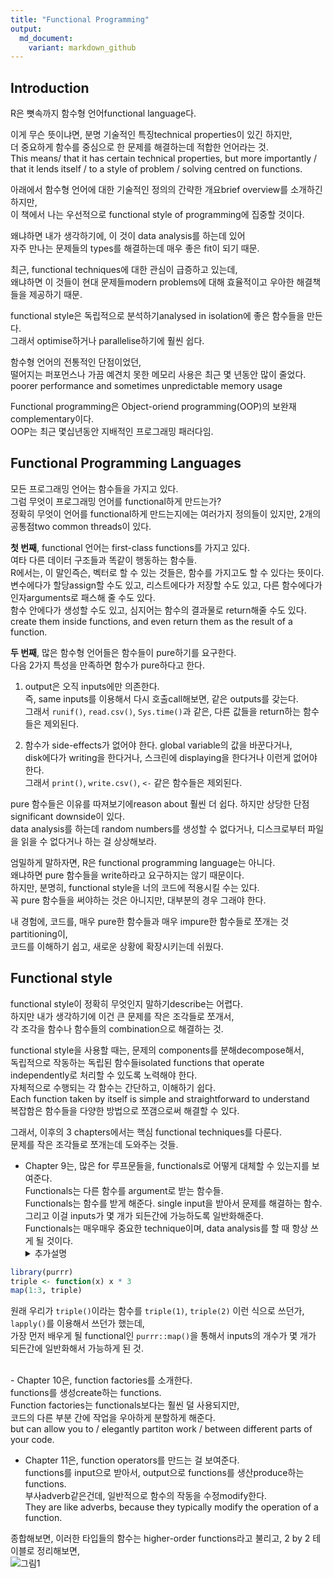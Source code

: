 ```yaml
---
title: "Functional Programming"
output:
  md_document:
    variant: markdown_github
---
```


## Introduction
R은 뼛속까지 함수형 언어functional language다.

이게 무슨 뜻이냐면, 분명 기술적인 특징technical properties이 있긴 하지만, <br />
	더 중요하게 함수를 중심으로 한 문제를 해결하는데 적합한 언어라는 것.<br />
This means/  that it has certain technical properties, but more importantly / that it
	lends itself / to a style of problem / solving centred on functions.

아래에서 함수형 언어에 대한 기술적인 정의의 간략한 개요brief overview를 소개하긴 하지만, <br />
	이 책에서 나는 우선적으로 functional style of programming에 집중할 것이다.
	
왜냐하면 내가 생각하기에, 이 것이 data analysis를 하는데 있어 <br />
	자주 만나는 문제들의 types를 해결하는데 매우 좋은 fit이 되기 때문.
	
최근, functional techniques에 대한 관심이 급증하고 있는데, <br />
  왜냐하면 이 것들이 현대 문제들modern problems에 대해 효율적이고 우아한 해결책들을 제공하기 때문.

functional style은 독립적으로 분석하기analysed in isolation에 좋은 함수들을 만든다. <br />
그래서 optimise하거나 parallelise하기에 훨씬 쉽다.

함수형 언어의 전통적인 단점이었던, <br />
	떨어지는 퍼포먼스나 가끔 예견치 못한 메모리 사용은 최근 몇 년동안 많이 줄었다.<br />
	poorer performance and sometimes unpredictable memory usage

Functional programming은 Object-oriend programming(OOP)의 보완재complementary이다.<br />
OOP는 최근 몇십년동안 지배적인 프로그래밍 패러다임.

## Functional Programming Languages
모든 프로그래밍 언어는 함수들을 가지고 있다. <br />
그럼 무엇이 프로그래밍 언어를 functional하게 만드는가?<br />
정확히 무엇이 언어를 functional하게 만드는지에는 여러가지 정의들이 있지만, 2개의 공통점two common threads이 있다.

**첫 번째**, functional 언어는 first-class functions를 가지고 있다. <br />
여타 다른 데이터 구조들과 똑같이 행동하는 함수들.<br />
R에서는, 이 말인즉슨, 벡터로 할 수 있는 것들은, 함수를 가지고도 할 수 있다는 뜻이다.<br />
변수에다가 할당assign할 수도 있고, 리스트에다가 저장할 수도 있고, 다른 함수에다가 인자arguments로 패스해 줄 수도 있다.<br />
함수 안에다가 생성할 수도 있고, 심지어는 함수의 결과물로 return해줄 수도 있다. <br />
create them inside functions, and even return them as the result of a function.

**두 번째**, 많은 함수형 언어들은 함수들이 pure하기를 요구한다. <br />
다음 2가지 특성을 만족하면 함수가 pure하다고 한다.

1) output은 오직 inputs에만 의존한다. <br />
즉, same inputs를 이용해서 다시 호출call해보면, 같은 outputs를 갖는다.<br />
그래서 `runif()`, `read.csv()`, `Sys.time()`과 같은, 다른 값들을 return하는 함수들은 제외된다.

2) 함수가 side-effects가 없어야 한다. global variable의 값을 바꾼다거나, <br />
disk에다가 writing을 한다거나, 스크린에 displaying을 한다거나 이런게 없어야 한다. <br />
그래서 `print()`, `write.csv()`, `<-` 같은 함수들은 제외된다.

pure 함수들은 이유를 따져보기에reason about 훨씬 더 쉽다. 하지만 상당한 단점significant downside이 있다.<br />
data analysis를 하는데 random numbers를 생성할 수 없다거나, 디스크로부터 파일을 읽을 수 없다거나
하는 걸 상상해보라.

엄밀하게 말하자면, R은 functional programming language는 아니다.<br />
왜냐하면 pure 함수들을 write하라고 요구하지는 않기 때문이다.<br />
하지만, 분명히, functional style을 너의 코드에 적용시킬 수는 있다.<br />
꼭 pure 함수들을 써야하는 것은 아니지만, 대부분의 경우 그래야 한다.

내 경험에, 코드를, 매우 pure한 함수들과 매우 impure한 함수들로 쪼개는 것partitioning이,<br />
	코드를 이해하기 쉽고, 새로운 상황에 확장시키는데 쉬웠다.
	
	
## Functional style
functional style이 정확히 무엇인지 말하기describe는 어렵다.<br />
하지만 내가 생각하기에 이건 큰 문제를 작은 조각들로 쪼개서, <br />
	각 조각을 함수나 함수들의 combination으로 해결하는 것.
	
functional style을 사용할 때는, 문제의 components를 분해decompose해서,<br />
	독립적으로 작동하는 독립된 함수들isolated functions that operate independently로 처리할 수 있도록 노력해야 한다.<br />
자체적으로 수행되는 각 함수는 간단하고, 이해하기 쉽다.<br />
Each function taken by itself is simple and straightforward to understand<br />
복잡함은 함수들을 다양한 방법으로 쪼갬으로써 해결할 수 있다.


그래서, 이후의 3 chapters에서는 핵심 functional techniques를 다룬다.<br /> 
문제를 작은 조각들로 쪼개는데 도와주는 것들.

- Chapter 9는, 많은 for 루프문들을, functionals로 어떻게 대체할 수 있는지를 보여준다.<br />
Functionals는 다른 함수를 argument로 받는 함수들.<br />
Functionals는 함수를 받게 해준다. single input을 받아서 문제를 해결하는 함수.<br />
	그리고 이걸 inputs가 몇 개가 되든간에 가능하도록 일반화해준다.<br />
Functionals는 매우매우 중요한 technique이며, data analysis를 할 때 항상 쓰게 될 것이다.<br />
<details>
<summary>추가설명</summary>
지금은 뭔소리인가 하겠지만, 당장 다음 Chapter를 보기만 해도 그리 어려운 말이 아니다. 그래도 간단한 예를 소개해보자.<br />
당장 다음 Chapter에 나오는 예를 해보자면, 
```r
library(purrr)
triple <- function(x) x * 3
map(1:3, triple)
```
원래 우리가 `triple()`이라는 함수를 `triple(1)`, `triple(2)` 이런 식으로 쓰던가, `lapply()`를 이용해서 쓰던가 했는데, <br />
가장 먼저 배우게 될 functional인 `purrr::map()`을 통해서 inputs의 개수가 몇 개가 되든간에 일반화해서 가능하게 된 것.
</details>


<br />
- Chapter 10은, function factories를 소개한다.<br />
functions를 생성create하는 functions. <br />
Function factories는 functionals보다는 훨씬 덜 사용되지만, <br />
	코드의 다른 부분 간에 작업을 우아하게 분할하게 해준다.<br />
	but can allow you to / elegantly partiton work / between different parts of your code.
<br />

- Chapter 11은, function operators를 만드는 걸 보여준다.<br />
functions를 input으로 받아서, output으로 functions를 생산produce하는 functions.<br />
부사adverb같은건데, 일반적으로 함수의 작동을 수정modify한다.<br />
They are like adverbs, because they typically modify the operation of a function.<br />

종합해보면, 이러한 타입들의 함수는 higher-order functions라고 불리고, 2 by 2 테이블로 정리해보면,<br />
![그림1](https://d33wubrfki0l68.cloudfront.net/1dff819e743f280bbab1c55f8f063e60b6a0d2fb/2269e/diagrams/fp.png)